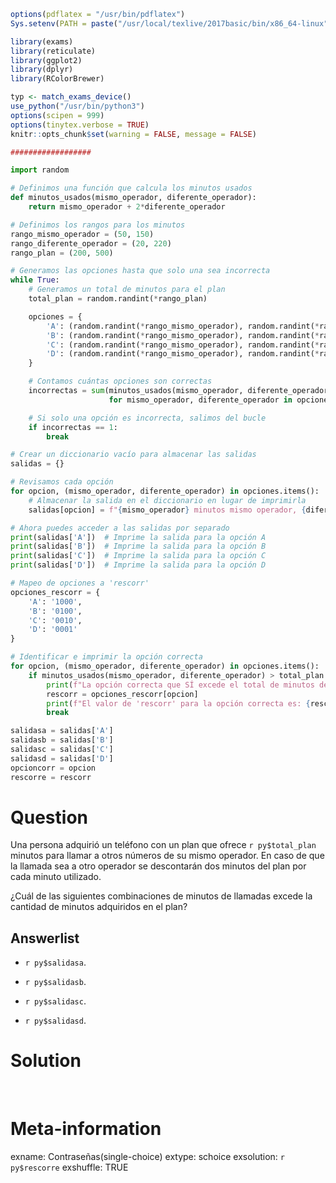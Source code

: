 <style>
img[src*="chunk"] {
  display: block;
  margin: 0 auto;
}
</style>

```r
options(pdflatex = "/usr/bin/pdflatex")
Sys.setenv(PATH = paste("/usr/local/texlive/2017basic/bin/x86_64-linux", Sys.getenv("PATH"), sep = ":"))
```


```r
library(exams)
library(reticulate)
library(ggplot2)
library(dplyr)
library(RColorBrewer)

typ <- match_exams_device()
use_python("/usr/bin/python3")
options(scipen = 999)
options(tinytex.verbose = TRUE)
knitr::opts_chunk$set(warning = FALSE, message = FALSE)

##################
```

```python
import random

# Definimos una función que calcula los minutos usados
def minutos_usados(mismo_operador, diferente_operador):
    return mismo_operador + 2*diferente_operador

# Definimos los rangos para los minutos
rango_mismo_operador = (50, 150)
rango_diferente_operador = (20, 220)
rango_plan = (200, 500)

# Generamos las opciones hasta que solo una sea incorrecta
while True:
    # Generamos un total de minutos para el plan
    total_plan = random.randint(*rango_plan)

    opciones = {
        'A': (random.randint(*rango_mismo_operador), random.randint(*rango_diferente_operador)),
        'B': (random.randint(*rango_mismo_operador), random.randint(*rango_diferente_operador)),
        'C': (random.randint(*rango_mismo_operador), random.randint(*rango_diferente_operador)),
        'D': (random.randint(*rango_mismo_operador), random.randint(*rango_diferente_operador))
    }

    # Contamos cuántas opciones son correctas
    incorrectas = sum(minutos_usados(mismo_operador, diferente_operador) > total_plan
                      for mismo_operador, diferente_operador in opciones.values())

    # Si solo una opción es incorrecta, salimos del bucle
    if incorrectas == 1:
        break

# Crear un diccionario vacío para almacenar las salidas
salidas = {}

# Revisamos cada opción
for opcion, (mismo_operador, diferente_operador) in opciones.items():
    # Almacenar la salida en el diccionario en lugar de imprimirla
    salidas[opcion] = f"{mismo_operador} minutos mismo operador, {diferente_operador} minutos diferente operador"

# Ahora puedes acceder a las salidas por separado
print(salidas['A'])  # Imprime la salida para la opción A
print(salidas['B'])  # Imprime la salida para la opción B
print(salidas['C'])  # Imprime la salida para la opción C
print(salidas['D'])  # Imprime la salida para la opción D

# Mapeo de opciones a 'rescorr'
opciones_rescorr = {
    'A': '1000',
    'B': '0100',
    'C': '0010',
    'D': '0001'
}

# Identificar e imprimir la opción correcta
for opcion, (mismo_operador, diferente_operador) in opciones.items():
    if minutos_usados(mismo_operador, diferente_operador) > total_plan:
        print(f"La opción correcta que SÍ excede el total de minutos del plan es: {opcion}")
        rescorr = opciones_rescorr[opcion]
        print(f"El valor de 'rescorr' para la opción correcta es: {rescorr}")
        break

salidasa = salidas['A']
salidasb = salidas['B']
salidasc = salidas['C']
salidasd = salidas['D']
opcioncorr = opcion
rescorre = rescorr
```

Question
========

Una persona adquirió un teléfono con un plan que ofrece `r py$total_plan` minutos para llamar a otros números de su mismo operador. En caso de que la llamada sea a otro operador se descontarán dos minutos del plan por cada minuto utilizado. 

¿Cuál de las siguientes combinaciones de minutos de llamadas excede la cantidad de minutos adquiridos en el plan?\

Answerlist
----------

- `r py$salidasa`.
<br/> 

- `r py$salidasb`.
<br/> 

- `r py$salidasc`.
<br/> 

- `r py$salidasd`.
<br/> 


Solution
========

\

Meta-information
================

exname: Contraseñas(single-choice)
extype: schoice
exsolution: `r py$rescorre`
exshuffle: TRUE
